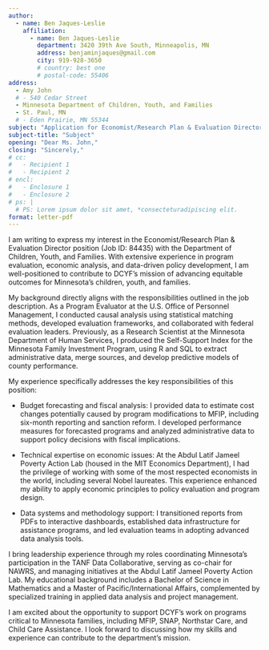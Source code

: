 ```yaml
---
author:
  - name: Ben Jaques-Leslie
    affiliation:
      - name: Ben Jaques-Leslie
        department: 3420 39th Ave South, Minneapolis, MN
        address: benjaminjaques@gmail.com
        city: 919-928-3650
        # country: best one
        # postal-code: 55406
address:
  - Amy John
  # - 540 Cedar Street
  - Minnesota Department of Children, Youth, and Families
  - St. Paul, MN
  # - Eden Prairie, MN 55344
subject: "Application for Economist/Research Plan & Evaluation Director (Job ID: 84435) "
subject-title: "Subject"
opening: "Dear Ms. John,"
closing: "Sincerely,"
# cc:
#   - Recipient 1
#   - Recipient 2
# encl:
#   - Enclosure 1
#   - Enclosure 2
# ps: |
  # PS: Lorem ipsum dolor sit amet, *consecteturadipiscing elit.
format: letter-pdf
---
```


I am writing to express my interest in the Economist/Research Plan & Evaluation Director position (Job ID: 84435) with the Department of Children, Youth, and Families. With extensive experience in program evaluation, economic analysis, and data-driven policy development, I am well-positioned to contribute to DCYF's mission of advancing equitable outcomes for Minnesota's children, youth, and families.

My background directly aligns with the responsibilities outlined in the job description. As a Program Evaluator at the U.S. Office of Personnel Management, I conducted causal analysis using statistical matching methods, developed evaluation frameworks, and collaborated with federal evaluation leaders. Previously, as a Research Scientist at the Minnesota Department of Human Services, I produced the Self-Support Index for the Minnesota Family Investment Program, using R and SQL to extract administrative data, merge sources, and develop predictive models of county performance.

My experience specifically addresses the key responsibilities of this position:

-   Budget forecasting and fiscal analysis: I provided data to estimate cost changes potentially caused by program modifications to MFIP, including six-month reporting and sanction reform. I developed performance measures for forecasted programs and analyzed administrative data to support policy decisions with fiscal implications.

-   Technical expertise on economic issues: At the Abdul Latif Jameel Poverty Action Lab (housed in the MIT Economics Department), I had the privilege of working with some of the most respected economists in the world, including several Nobel laureates. This experience enhanced my ability to apply economic principles to policy evaluation and program design.

-   Data systems and methodology support: I transitioned reports from PDFs to interactive dashboards, established data infrastructure for assistance programs, and led evaluation teams in adopting advanced data analysis tools.

I bring leadership experience through my roles coordinating Minnesota's participation in the TANF Data Collaborative, serving as co-chair for NAWRS, and managing initiatives at the Abdul Latif Jameel Poverty Action Lab. My educational background includes a Bachelor of Science in Mathematics and a Master of Pacific/International Affairs, complemented by specialized training in applied data analysis and project management.

I am excited about the opportunity to support DCYF's work on programs critical to Minnesota families, including MFIP, SNAP, Northstar Care, and Child Care Assistance. I look forward to discussing how my skills and experience can contribute to the department's mission.
